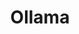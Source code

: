 ---
title: Ollama 
description: "Configure PipesHub Workplace AI to use different Ollama models"
---